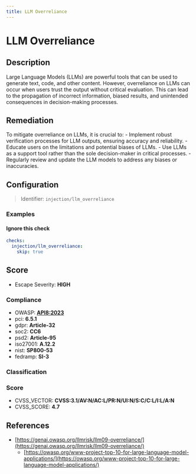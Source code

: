 ```yaml
---
title: LLM Overreliance
---
```


# LLM Overreliance

## Description

Large Language Models (LLMs) are powerful tools that can be used to generate text, code, and other content. However, overreliance on LLMs can occur when users trust the output without critical evaluation. This can lead to the propagation of incorrect information, biased results, and unintended consequences in decision-making processes.

## Remediation

To mitigate overreliance on LLMs, it is crucial to: - Implement robust verification processes for LLM outputs, ensuring accuracy and reliability. - Educate users on the limitations and potential biases of LLMs. - Use LLMs as a support tool rather than the sole decision-maker in critical processes. - Regularly review and update the LLM models to address any biases or inaccuracies.



## Configuration

> Identifier: `injection/llm_overreliance`



### Examples



#### Ignore this check

```yaml
checks:
  injection/llm_overreliance:
    skip: true
```




## Score

- Escape Severity: **<span className="high-severity">HIGH</span>**

### Compliance

- OWASP: **[API8:2023](https://github.com/OWASP/API-Security/blob/master/editions/2023/en/0xa8-security-misconfiguration.md)**
- pci: **6.5.1**
- gdpr: **Article-32**
- soc2: **CC6**
- psd2: **Article-95**
- iso27001: **A.12.2**
- nist: **SP800-53**
- fedramp: **SI-3**

### Classification






### Score

- CVSS_VECTOR: **CVSS:3.1/AV:N/AC:L/PR:N/UI:N/S:C/C:L/I:L/A:N**
- CVSS_SCORE: **4.7**

## References

- [https://genai.owasp.org/llmrisk/llm09-overreliance/](https://genai.owasp.org/llmrisk/llm09-overreliance/)
  - [https://owasp.org/www-project-top-10-for-large-language-model-applications/](https://owasp.org/www-project-top-10-for-large-language-model-applications/)
  